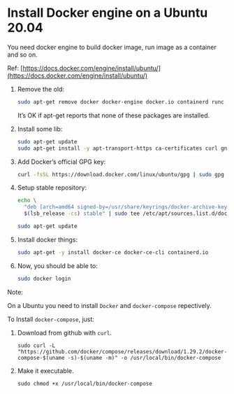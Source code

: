 # Install Docker engine on a Ubuntu 20.04

You need docker engine to build docker image, run image as a container and so on.

Ref: [https://docs.docker.com/engine/install/ubuntu/](https://docs.docker.com/engine/install/ubuntu/)

1. Remove the old:

    ```bash
    sudo apt-get remove docker docker-engine docker.io containerd runc
    ```

    It’s OK if apt-get reports that none of these packages are installed.

2. Install some lib:

    ```bash
    sudo apt-get update
    sudo apt-get install -y apt-transport-https ca-certificates curl gnupg lsb-release
    ```

3. Add Docker’s official GPG key:

    ```bash
    curl -fsSL https://download.docker.com/linux/ubuntu/gpg | sudo gpg --dearmor -o /usr/share/keyrings/docker-archive-keyring.gpg
    ```

4. Setup stable repository:

    ```bash
    echo \
      "deb [arch=amd64 signed-by=/usr/share/keyrings/docker-archive-keyring.gpg] https://download.docker.com/linux/ubuntu \
      $(lsb_release -cs) stable" | sudo tee /etc/apt/sources.list.d/docker.list > /dev/null

    sudo apt-get update
    ```

5. Install docker things:

    ```bash
    sudo apt-get -y install docker-ce docker-ce-cli containerd.io
    ```

6. Now, you should be able to:

    ```bash
    sudo docker login
    ```

Note:

On a Ubuntu you need to install `Docker` and `docker-compose` repectively.

To Install `docker-compose`, just:

1. Download from github with `curl`.

    ```docker
    sudo curl -L "https://github.com/docker/compose/releases/download/1.29.2/docker-compose-$(uname -s)-$(uname -m)" -o /usr/local/bin/docker-compose
    ```

2. Make it executable.

    ```docker
    sudo chmod +x /usr/local/bin/docker-compose
    ```